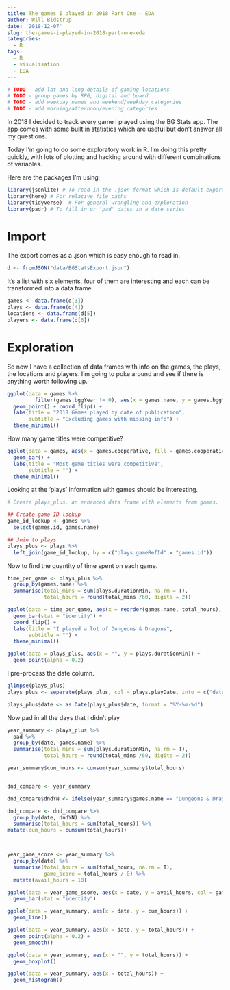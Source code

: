 ```yaml
---
title: The games I played in 2018 Part One - EDA
author: Will Bidstrup
date: '2018-12-07'
slug: the-games-i-played-in-2018-part-one-eda
categories:
  - R
tags:
  - R
  - visualisation
  - EDA
---
```



```r
# TODO - add lat and long details of gaming locations  
# TODO - group games by RPG, digital and board  
# TODO - add weekday names and weekend/weekday categories 
# TODO - add morning/afternoon/evening categories  
```

In 2018 I decided to track every game I played using the BG Stats app. The app comes with some built in statistics which are useful but don't answer all my questions.  

Today I'm going to do some exploratory work in R. I'm doing this pretty quickly, with lots of plotting and hacking around with different combinations of variables.  

Here are the packages I'm using;  

```r
library(jsonlite) # To read in the .json format which is default export from BG Stats
library(here) # For relative file paths
library(tidyverse)  # For general wrangling and exploration  
library(padr) # To fill in or 'pad' dates in a date series  
```

# Import

The export comes as a .json which is easy enough to read in.  
```r
d <- fromJSON("data/BGStatsExport.json")
```

It's a list with six elements, four of them are interesting and each can be transformed into a data frame.      

```r
games <- data.frame(d[3])
plays <- data.frame(d[4])
locations <- data.frame(d[5])
players <- data.frame(d[6])
```


# Exploration

So now I have a collection of data frames with info on the games, the plays, the locations and players. I'm going to poke around and see if there is anything worth following up.  


```r
ggplot(data = games %>%
         filter(games.bggYear != 0), aes(x = games.name, y = games.bggYear)) +
  geom_point() + coord_flip() +
  labs(title = "2018 Games played by date of publication",
       subtitle = "Excluding games with missing info") +
  theme_minimal()
```

How many game titles were competitive?    

```r
ggplot(data = games, aes(x = games.cooperative, fill = games.cooperative)) +
  geom_bar() +
  labs(title = "Most game titles were competitive",
       subtitle = "") +
  theme_minimal()
```

Looking at the 'plays' information with games should be interesting.  
```r
# Create plays_plus, an enhanced data frame with elements from games.  

## Create game ID lookup  
game_id_lookup <- games %>%
  select(games.id, games.name)

## Join to plays
plays_plus <- plays %>%
  left_join(game_id_lookup, by = c("plays.gameRefId" = "games.id"))
```

Now to find the quantity of time spent on each game.  

```r
time_per_game <- plays_plus %>%
  group_by(games.name) %>%
  summarise(total_mins = sum(plays.durationMin, na.rm = T),
            total_hours = round(total_mins /60, digits = 2))
```

```r
ggplot(data = time_per_game, aes(x = reorder(games.name, total_hours), y = total_hours)) +
  geom_bar(stat = "identity") +
  coord_flip() +
  labs(title = "I played a lot of Dungeons & Dragons",
       subtitle = "") +
  theme_minimal()
```

```r
ggplot(data = plays_plus, aes(x = "", y = plays.durationMin)) +
  geom_point(alpha = 0.2)
```


I pre-process the date column.  

```r
glimpse(plays_plus)
plays_plus <- separate(plays_plus, col = plays.playDate, into = c("date","time"), sep = " ")

plays_plus$date <- as.Date(plays_plus$date, format = "%Y-%m-%d")
```

Now pad in all the days that I didn't play

```r
year_summary <- plays_plus %>%
  pad %>%
  group_by(date, games.name) %>%
  summarise(total_mins = sum(plays.durationMin, na.rm = T),
            total_hours = round(total_mins /60, digits = 2)) 

year_summary$cum_hours <- cumsum(year_summary$total_hours)


dnd_compare <- year_summary

dnd_compare$dndYN <- ifelse(year_summary$games.name == "Dungeons & Dragons 5E", "D&D", "Other")

dnd_compare <- dnd_compare %>%
  group_by(date, dndYN) %>%
  summarise(total_hours = sum(total_hours)) %>%
mutate(cum_hours = cumsum(total_hours))



year_game_score <- year_summary %>%
  group_by(date) %>%
  summarise(total_hours = sum(total_hours, na.rm = T),
            game_score = total_hours / 8) %>%
  mutate(avail_hours = 10)
```

```r
ggplot(data = year_game_score, aes(x = date, y = avail_hours, col = game_score)) +
  geom_bar(stat = "identity")
```


```r
ggplot(data = year_summary, aes(x = date, y = cum_hours)) +
  geom_line()
```





```r
ggplot(data = year_summary, aes(x = date, y = total_hours)) +
  geom_point(alpha = 0.2) +
  geom_smooth()
```


```r
ggplot(data = year_summary, aes(x = "", y = total_hours)) +
  geom_boxplot()
```


```r
ggplot(data = year_summary, aes(x = total_hours)) +
  geom_histogram()
```

 




